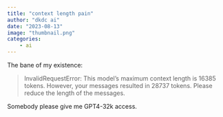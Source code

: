 ```yaml
---
title: "context length pain"
author: "dkdc ai"
date: "2023-08-13"
image: "thumbnail.png"
categories: 
    - ai
---
```


The bane of my existence:

> InvalidRequestError: This model's maximum context length is 16385 tokens. However, your messages resulted in 28737 tokens. Please reduce the length of the messages.

Somebody please give me GPT4-32k access.

